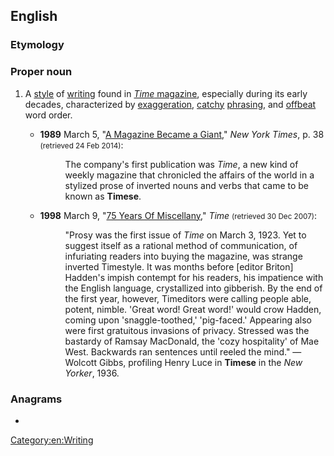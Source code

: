 ==English==

===Etymology===
{{suffix|Time|ese|lang=en}}

===Proper noun===
{{en-proper noun}}

# {{lb|en|chiefly|US}} A [[style]] of [[writing]] found in [[w:Time_(magazine)|''Time'' magazine]], especially during its early decades, characterized by [[exaggeration]], [[catchy]] [[phrasing]], and [[offbeat]] word order.
#* '''1989''' March 5, "[http://www.nytimes.com/1989/03/05/us/a-magazine-became-a-giant.html A Magazine Became a Giant]," ''New York Times'', p. 38 <small>(retrieved 24 Feb 2014)</small>:
#*: The company's first publication was ''Time'', a new kind of weekly magazine that chronicled the affairs of the world in a stylized prose of inverted nouns and verbs that came to be known as '''Timese'''.
#* '''1998''' March 9, "[http://www.time.com/time/magazine/article/0,9171,987956-3,00.html 75 Years Of Miscellany]," ''Time'' <small>(retrieved 30 Dec 2007)</small>:
#*: "Prosy was the first issue of ''Time'' on March 3, 1923. Yet to suggest itself as a rational method of communication, of infuriating readers into buying the magazine, was strange inverted Timestyle. It was months before [editor Briton] Hadden's impish contempt for his readers, his impatience with the English language, crystallized into gibberish. By the end of the first year, however, Timeditors were calling people able, potent, nimble. 'Great word! Great word!' would crow Hadden, coming upon 'snaggle-toothed,' 'pig-faced.' Appearing also were first gratuitous invasions of privacy. Stressed was the bastardy of Ramsay MacDonald, the 'cozy hospitality' of Mae West. Backwards ran sentences until reeled the mind." — Wolcott Gibbs, profiling Henry Luce in '''Timese''' in the ''New Yorker'', 1936.

===Anagrams===
* {{anagrams|en|Estime|Semite|mesite}}

[[Category:en:Writing]]